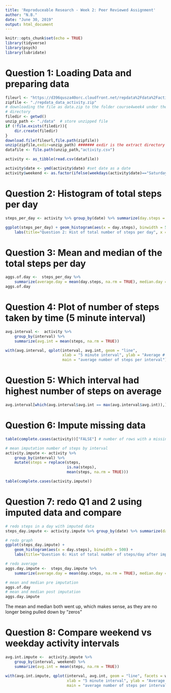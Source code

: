 ```yaml
---
title: 'Reproduceable Research - Week 2: Peer Reviewed Assignment'
author: "N.B."
date: "June 30, 2019"
output: html_document
---
```


```r
knitr::opts_chunk$set(echo = TRUE) 
library(tidyverse)
library(psych)
library(lubridate)
```

# Question 1: Loading Data and preparing data

```r
fileurl <- "https://d396qusza40orc.cloudfront.net/repdata%2Fdata%2Factivity.zip"
zipfile <- "./repdata_data_activity.zip" 
# downloading the file as data.zip to the folder course4week4 under the working
# directory
filedir <- getwd()
unzip_path <- "./data"  # store unzipped file 
if (!file.exists(filedir)){
    dir.create(filedir)
}
download.file(fileurl,file.path(zipfile))
unzip(zipfile,exdir=unzip_path) ####### exdir is the extract directory ##########
datafile <- file.path(unzip_path,"activity.csv")

activity <- as_tibble(read.csv(datafile))

activity$date <- ymd(activity$date) #set date as a date
activity$weekend <- as.factor(ifelse(weekdays(activity$date)=="Saturday" | weekdays(activity$date)=="Sunday","weekend","weekday")) # make a weekend vs weekday varible
```

# Question 2: Histogram of total steps per day

```r
steps_per_day <- activity %>% group_by(date) %>% summarize(day.steps = sum(steps, na.rm = TRUE))

ggplot(steps_per_day) + geom_histogram(aes(x = day.steps), binwidth = 500) + 
    labs(title="Question 2: Hist of total number of steps per day", x = "Steps/Days", y = "Count of days in bins of 500")
```

# Question 3: Mean and median of the total steps per day

```r
aggs.of.day <-  steps_per_day %>% 
    summarize(average.day = mean(day.steps, na.rm = TRUE), median.day = median(day.steps, na.rm = TRUE))
aggs.of.day
```

# Question 4: Plot of number of steps taken by time (5 minute interval)

```r
avg.interval <-  activity %>% 
    group_by(interval) %>%
    summarize(avg.int = mean(steps, na.rm = TRUE))

with(avg.interval, qplot(interval, avg.int, geom = "line", 
                         xlab = "5 minute interval", ylab = "Average # of step",
                         main = "average number of steps per interval"))
```

# Question 5: Which interval had highest number of steps on average
```r
avg.interval[which(avg.interval$avg.int == max(avg.interval$avg.int)),]
```


# Question 6: Impute missing data
```r
table(complete.cases(activity))["FALSE"] # number of rows with a missing value

# mean imputation number of steps by interval
activity.impute <- activity %>%
    group_by(interval) %>%
    mutate(steps = replace(steps,
                           is.na(steps),
                           mean(steps, na.rm = TRUE)))

table(complete.cases(activity.impute))
```

# Question 7: redo Q1 and 2 using imputed data and compare
```r
# redo steps in a day with imputed data
steps_day.impute <- activity.impute %>% group_by(date) %>% summarize(day.steps = sum(steps, na.rm = TRUE))

# redo graph
ggplot(steps_day.impute) + 
    geom_histogram(aes(x = day.steps), binwidth = 500) + 
    labs(title="Question 6: Hist of total number of steps/day after imputation", x = "Steps/Days", y = "Count of days in bins of 500")

# redo average
aggs.day.impute <-  steps_day.impute %>% 
    summarize(average.day = mean(day.steps, na.rm = TRUE), median.day = median(day.steps, na.rm = TRUE))

# mean and median pre imputation
aggs.of.day
# mean and median post imputation
aggs.day.impute

```

The mean and median both went up, which makes sense, as they are no longer being pulled down by "zeros"

# Question 8: Compare weekend vs weekday activity intervals 
```r
avg.int.impute <-  activity.impute %>% 
    group_by(interval, weekend) %>%
    summarize(avg.int = mean(steps, na.rm = TRUE))

with(avg.int.impute, qplot(interval, avg.int, geom = "line", facets = weekend~.,
                           xlab = "5 minute interval", ylab = "Average # of step", 
                           main = "average number of steps per interval by weekday vs weekend"))
```

